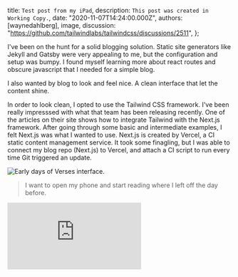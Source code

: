 


  title: `Test post from my iPad`,
  description: `This post was created in Working Copy.`,
  date: "2020-11-07T14:24:00.000Z",
  authors: [waynedahlberg],
  image,
  discussion: "https://github.com/tailwindlabs/tailwindcss/discussions/2511",
};

I've been on the hunt for a solid blogging solution. Static site generators like Jekyll and Gatsby were very appealing to me, but the configuration and setup was bumpy. I found myself learning more about react routes and obscure javascript that I needed for a simple blog. 

I also wanted by blog to look and feel nice. A clean interface that let the content shine.

<!--more-->

In order to look clean, I opted to use the Tailwind CSS framework. I've been really impresssed with what that team has been releasing recently. One of the articles on their site shows how to integrate Tailwind with the Next.js framework. After going through some basic and intermediate examples, I felt Next.js was what I wanted to use. Next.js is created by Vercel, a CI static content management service. It took some finagling, but I was able to connect my blog repo (Next.js) to Vercel, and attach a CI script to run every time Git triggered an update. 

<img src={image} alt="Early days of Verses interface." />

> I want to open my phone and start reading where I left off the day before.

<div className="my-8 relative pb-9/16">
  <iframe
    className="absolute inset-0 h-full w-full"
    src="https://www.youtube.com/embed/lMW6dqHUdSQ"
    frameBorder="0"
    allow="accelerometer; autoplay; encrypted-media; gyroscope; picture-in-picture"
    allowFullScreen
  ></iframe>
</div>
